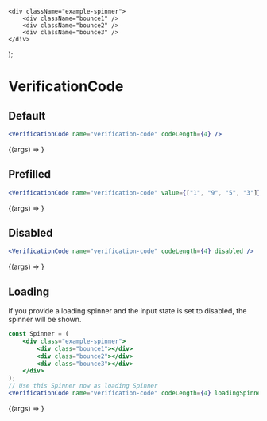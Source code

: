 
<Meta title="Components/Verification - Code" component={VerificationCode} />

	<div className="example-spinner">
		<div className="bounce1" />
		<div className="bounce2" />
		<div className="bounce3" />
	</div>
);

# VerificationCode

## Default

```jsx
<VerificationCode name="verification-code" codeLength={4} />
```

<Canvas>
	<Story
		name="Default"
		args={{
			name: "default-verification-code",
			label: "Label name",
			codeLength: 4
		}}>
		{(args) => <VerificationCode {...args} />}
	</Story>
</Canvas>

## Prefilled

```jsx
<VerificationCode name="verification-code" value={["1", "9", "5", "3"]} codeLength={4} />
```

<Canvas>
	<Story
		name="Prefilled"
		args={{
			name: "default-verification-code",
			label: "Label name",
			codeLength: 4,
			value: ["1", "9", "5", "3"]
		}}>
		{(args) => <VerificationCode {...args} />}
	</Story>
</Canvas>

## Disabled

```jsx
<VerificationCode name="verification-code" codeLength={4} disabled />
```

<Canvas>
	<Story
		name="Disabled"
		args={{
			name: "default-verification-code",
			label: "Label name",
			codeLength: 4,
			value: ["1", "9", "5", "3"],
			disabled: true
		}}>
		{(args) => <VerificationCode {...args} />}
	</Story>
</Canvas>

## Loading

If you provide a loading spinner and the input state is set to disabled, the spinner will be shown.

```jsx
const Spinner = (
	<div class="example-spinner">
		<div class="bounce1"></div>
		<div class="bounce2"></div>
		<div class="bounce3"></div>
	</div>
);
// Use this Spinner now as loading Spinner
<VerificationCode name="verification-code" codeLength={4} loadingSpinner={Spinner} disabled />;
```

<Canvas>
	<Story
		name="Loading"
		args={{
			name: "default-verification-code",
			label: "Label name",
			codeLength: 4,
			value: ["1", "9", "5", "3"],
			loadingSpinner: Spinner,
			disabled: true
		}}>
		{(args) => <VerificationCode {...args} />}
	</Story>
</Canvas>
